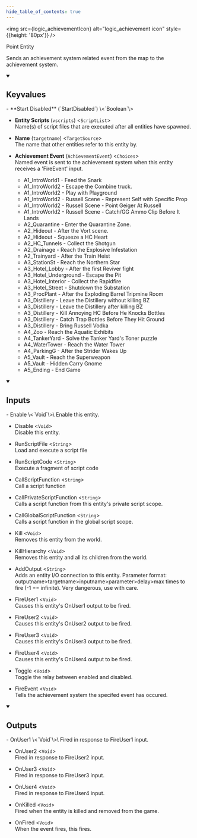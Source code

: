 ```yaml
---
hide_table_of_contents: true
---
```


<!---
!!!!!!
THIS PAGE IS AUTOGENERATED FROM GAME FGD DEFINITIONS!
DO NOT EDIT MANUALLY!
!!!!!!

In order to make edits, you can make an annotation file in /fgd_dump_overrides
-->



<img src={logic_achievementIcon} alt="logic_achievement icon" style={{height: '80px'}} />

Point Entity

Sends an achievement system related event from the map to the achievement system.

<details open>
<summary><h2>Keyvalues</h2></summary>
- **Start Disabled** (`StartDisabled`) \<`Boolean`\>

- **Entity Scripts** (`vscripts`) \<`ScriptList`\>\
Name(s) of script files that are executed after all entities have spawned.

- **Name** (`targetname`) \<`TargetSource`\>\
The name that other entities refer to this entity by.

- **Achievement Event** (`AchievementEvent`) \<`Choices`\>\
Named event is sent to the achievement system when this entity receives a 'FireEvent' input.
  - A1_IntroWorld1 - Feed the Snark 
  - A1_IntroWorld2 - Escape the Combine truck. 
  - A1_IntroWorld2 - Play with Playground 
  - A1_IntroWorld2 - Russell Scene - Represent Self with Specific Prop 
  - A1_IntroWorld2 - Russell Scene - Point Geiger At Russell 
  - A1_IntroWorld2 - Russell Scene - Catch/GG Ammo Clip Before It Lands 
  - A2_Quarantine - Enter the Quarantine Zone. 
  - A2_Hideout - After the Vort scene. 
  - A2_Hideout - Squeeze a HC Heart 
  - A2_HC_Tunnels - Collect the Shotgun 
  - A2_Drainage - Reach the Explosive Infestation 
  - A2_Trainyard - After the Train Heist 
  - A3_StationSt - Reach the Northern Star 
  - A3_Hotel_Lobby - After the first Reviver fight 
  - A3_Hotel_Underground - Escape the Pit 
  - A3_Hotel_Interior - Collect the Rapidfire 
  - A3_Hotel_Street - Shutdown the Substation 
  - A3_ProcPlant - After the Exploding Barrel Tripmine Room 
  - A3_Distillery - Leave the Distillery without killing BZ 
  - A3_Distillery - Leave the Distillery after killing BZ 
  - A3_Distillery - Kill Annoying HC Before He Knocks Bottles 
  - A3_Distillery - Catch Trap Bottles Before They Hit Ground 
  - A3_Distillery - Bring Russell Vodka 
  - A4_Zoo - Reach the Aquatic Exhibits 
  - A4_TankerYard - Solve the Tanker Yard's Toner puzzle 
  - A4_WaterTower - Reach the Water Tower 
  - A4_ParkingG - After the Strider Wakes Up 
  - A5_Vault - Reach the Superweapon 
  - A5_Vault - Hidden Carry Gnome 
  - A5_Ending - End Game 



 </details>
<details open>
<summary><h2>Inputs</h2></summary>
- Enable \<`Void`\>\
Enable this entity.

- Disable \<`Void`\>\
Disable this entity.

- RunScriptFile \<`String`\>\
Load and execute a script file

- RunScriptCode \<`String`\>\
Execute a fragment of script code

- CallScriptFunction \<`String`\>\
Call a script function

- CallPrivateScriptFunction \<`String`\>\
Calls a script function from this entity's private script scope.

- CallGlobalScriptFunction \<`String`\>\
Calls a script function in the global script scope.

- Kill \<`Void`\>\
Removes this entity from the world.

- KillHierarchy \<`Void`\>\
Removes this entity and all its children from the world.

- AddOutput \<`String`\>\
Adds an entity I/O connection to this entity. Parameter format: outputname&gt;targetname>inputname&gt;parameter&gt;delay&gt;max times to fire (-1 == infinite). Very dangerous, use with care.

- FireUser1 \<`Void`\>\
Causes this entity's OnUser1 output to be fired.

- FireUser2 \<`Void`\>\
Causes this entity's OnUser2 output to be fired.

- FireUser3 \<`Void`\>\
Causes this entity's OnUser3 output to be fired.

- FireUser4 \<`Void`\>\
Causes this entity's OnUser4 output to be fired.

- Toggle \<`Void`\>\
Toggle the relay between enabled and disabled.

- FireEvent \<`Void`\>\
Tells the achievement system the specifed event has occured.


 </details>
<details open>
<summary><h2>Outputs</h2></summary>
- OnUser1 \<`Void`\>\
Fired in response to FireUser1 input.

- OnUser2 \<`Void`\>\
Fired in response to FireUser2 input.

- OnUser3 \<`Void`\>\
Fired in response to FireUser3 input.

- OnUser4 \<`Void`\>\
Fired in response to FireUser4 input.

- OnKilled \<`Void`\>\
Fired when the entity is killed and removed from the game.

- OnFired \<`Void`\>\
When the event fires, this fires.


 </details>